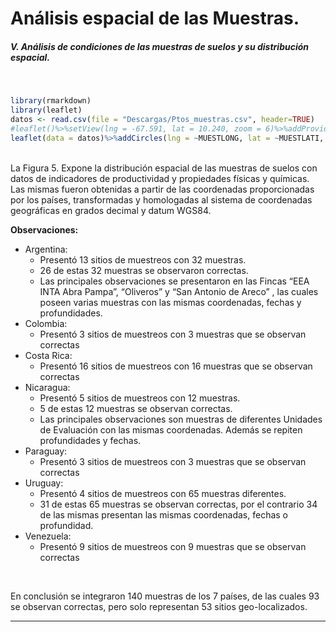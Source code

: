 # Análisis espacial de las Muestras. {-}

##### V. Análisis de condiciones de las muestras de suelos y su distribución espacial. {-}

<br>

```r
library(rmarkdown)
library(leaflet)
datos <- read.csv(file = "Descargas/Ptos_muestras.csv", header=TRUE)
#leaflet()%>%setView(lng = -67.591, lat = 10.240, zoom = 6)%>%addProviderTiles(providers$Esri.WorldImagery)
leaflet(data = datos)%>%addCircles(lng = ~MUESTLONG, lat = ~MUESTLATI, color = "red" )%>%addProviderTiles(providers$Esri.WorldImagery)

```

<br>
La Figura 5. Expone la distribución espacial de las muestras de suelos con datos de indicadores de productividad y propiedades físicas y químicas. Las mismas fueron obtenidas a partir de las coordenadas proporcionadas por los países, transformadas y homologadas al sistema de coordenadas geográficas en grados decimal y datum WGS84.

**Observaciones:**

* Argentina:
  * Presentó 13 sitios de muestreos con 32 muestras.
  * 26 de estas 32 muestras se observaron correctas.
  * Las principales observaciones se presentaron en las Fincas “EEA INTA Abra Pampa”, “Oliveros” y “San Antonio de Areco” , las cuales poseen varias muestras  con las mismas coordenadas, fechas y profundidades.
* Colombia:
  * Presentó 3 sitios de muestreos con 3 muestras que se observan correctas 
* Costa Rica:
  * Presentó 16 sitios de muestreos con 16 muestras que se observan correctas 
* Nicaragua:
  * Presentó 5 sitios de muestreos con 12 muestras.
  * 5 de estas 12 muestras se observan correctas.
  * Las principales observaciones son muestras de diferentes Unidades de Evaluación con las mismas coordenadas. Además se repiten profundidades y fechas.
* Paraguay:
  * Presentó 3 sitios de muestreos con 3 muestras que se observan correctas 
* Uruguay:
  * Presentó 4 sitios de muestreos con 65 muestras diferentes.
  * 31 de estas 65 muestras se observan correctas, por el contrario 34 de las mismas presentan las mismas coordenadas, fechas o profundidad.
* Venezuela:
  * Presentó 9 sitios de muestreos con 9 muestras que se observan correctas 

<br>

En conclusión se integraron 140 muestras de los 7 países, de las cuales 93 se observan correctas, pero solo representan 53 sitios geo-localizados.

---